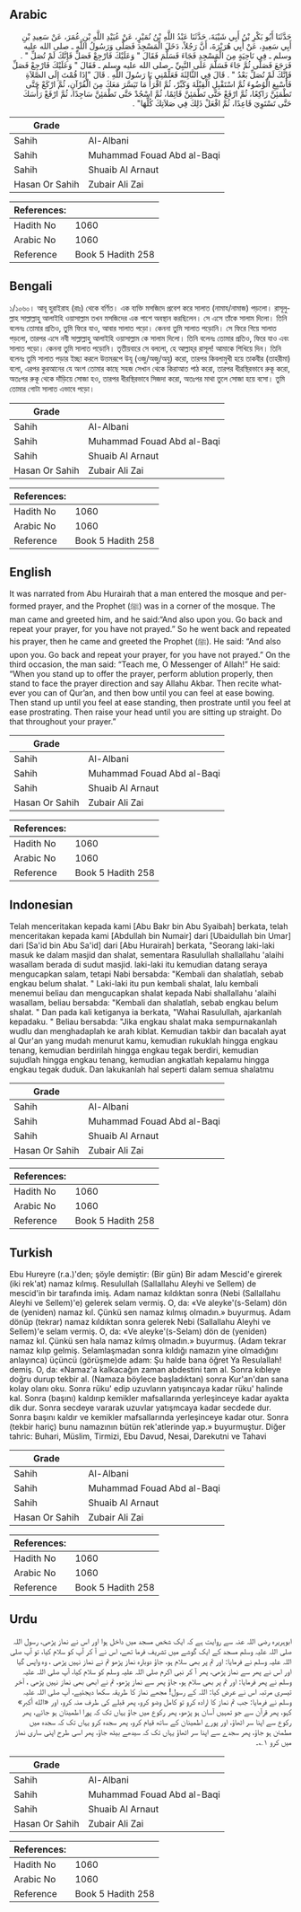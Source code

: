 ## Arabic


<div dir="rtl" lang="ar" style={{fontSize:'larger',backgroundColor:'#f8f9fa',padding:20}}>
حَدَّثَنَا أَبُو بَكْرِ بْنُ أَبِي شَيْبَةَ، حَدَّثَنَا عَبْدُ اللَّهِ بْنُ نُمَيْرٍ، عَنْ عُبَيْدِ اللَّهِ بْنِ عُمَرَ، عَنْ سَعِيدِ بْنِ أَبِي سَعِيدٍ، عَنْ أَبِي هُرَيْرَةَ، أَنَّ رَجُلاً، دَخَلَ الْمَسْجِدَ فَصَلَّى وَرَسُولُ اللَّهِ ـ صلى الله عليه وسلم ـ فِي نَاحِيَةٍ مِنَ الْمَسْجِدِ فَجَاءَ فَسَلَّمَ فَقَالَ ‏"‏ وَعَلَيْكَ فَارْجِعْ فَصَلِّ فَإِنَّكَ لَمْ تُصَلِّ ‏"‏ ‏.‏ فَرَجَعَ فَصَلَّى ثُمَّ جَاءَ فَسَلَّمَ عَلَى النَّبِيِّ ـ صلى الله عليه وسلم ـ فَقَالَ ‏"‏ وَعَلَيْكَ فَارْجِعْ فَصَلِّ فَإِنَّكَ لَمْ تُصَلِّ بَعْدُ ‏"‏ ‏.‏ قَالَ فِي الثَّالِثَةَ فَعَلِّمْنِي يَا رَسُولَ اللَّهِ ‏.‏ قَالَ ‏"‏إِذَا قُمْتَ إِلَى الصَّلاَةِ فَأَسْبِغِ الْوُضُوءَ ثُمَّ اسْتَقْبِلِ الْقِبْلَةَ وَكَبِّرْ، ثُمَّ اقْرَأْ مَا تَيَسَّرَ مَعَكَ مِنَ الْقُرْآنِ، ثُمَّ ارْكَعْ حَتَّى تَطْمَئِنَّ رَاكِعًا، ثُمَّ ارْفَعْ حَتَّى تَطْمَئِنَّ قَائِمًا، ثُمَّ اسْجُدْ حَتَّى تَطْمَئِنَّ سَاجِدًا، ثُمَّ ارْفَعْ رَأْسَكَ حَتَّى تَسْتَوِيَ قَاعِدًا، ثُمَّ افْعَلْ ذَلِكَ فِي صَلاَتِكَ كُلِّهَا"‏ ‏.‏
</div>
<div style={{backgroundColor:'#f8f9fa',padding:20, marginBottom: 10}}><table> <thead> <tr> <th>Grade</th> <th></th> </tr> </thead> <tbody> <tr><td>Sahih</td><td>Al-Albani</td></tr><tr><td>Sahih</td><td>Muhammad Fouad Abd al-Baqi</td></tr><tr><td>Sahih</td><td>Shuaib Al Arnaut</td></tr><tr><td>Hasan Or Sahih</td><td>Zubair Ali Zai</td></tr></tbody></table><table> <thead> <tr> <th>References:</th> <th></th> </tr> </thead> <tbody><tr><td>Hadith No</td><td>1060</td></tr><tr><td>Arabic No</td><td>1060</td></tr><tr><td>Reference</td><td>Book 5 Hadith 258</td></tr></tbody></table></div>

## Bengali


<div dir="ltr" lang="bn" style={{fontSize:'larger',backgroundColor:'#f8f9fa',padding:20}}>
১/১০৬০। আবূ হুরাইরাহ (রাঃ) থেকে বর্ণিত। এক ব্যক্তি মসজিদে প্রবেশ করে সালাত (নামায/নামাজ) পড়লো। রাসূলুল্লাহ সাল্লাল্লাহু আলাইহি ওয়াসাল্লাম তখন মসজিদের এক পাশে অবস্থান করছিলেন। সে এসে তাঁকে সালাম দিলো। তিনি বলেনঃ তোমার প্রতিও, তুমি ফিরে যাও, আবার সালাত পড়ো। কেননা তুমি সালাত পড়োনি। সে ফিরে গিয়ে সালাত পড়লো, তারপর এসে নবী সাল্লাল্লাহু আলাইহি ওয়াসাল্লাম কে সালাম দিলো। তিনি বলেনঃ তোমার প্রতিও, ফিরে যাও এবং সালাত পড়ো। কেননা তুমি সালাত পড়োনি। তৃতীয়বারে সে বললো, হে আল্লাহ্‌র রাসূল! আমাকে শিখিয়ে দিন। তিনি বলেনঃ তুমি সালাত পড়ার ইচ্ছা করলে উত্তমরূপে উযূ (ওজু/অজু/অযু) করো, তারপর কিবলামুখী হয়ে তাকবীর (তাহরীমা) বলো, এরপর কুরআনের যে অংশ তোমার কাছে সহজ সেখান থেকে কিরাআত পাঠ করো, তারপর ধীরস্থিরভাবে রুকূ করো, অতঃপর রুকূ থেকে দাঁড়িয়ে সোজা হও, তারপর ধীরস্থিরভাবে সিজদা করো, অতঃপর মাথা তুলে সোজা হয়ে বসো। তুমি তোমার গোটা সালাত এভাবে পড়ো।
</div>
<div style={{backgroundColor:'#f8f9fa',padding:20, marginBottom: 10}}><table> <thead> <tr> <th>Grade</th> <th></th> </tr> </thead> <tbody> <tr><td>Sahih</td><td>Al-Albani</td></tr><tr><td>Sahih</td><td>Muhammad Fouad Abd al-Baqi</td></tr><tr><td>Sahih</td><td>Shuaib Al Arnaut</td></tr><tr><td>Hasan Or Sahih</td><td>Zubair Ali Zai</td></tr></tbody></table><table> <thead> <tr> <th>References:</th> <th></th> </tr> </thead> <tbody><tr><td>Hadith No</td><td>1060</td></tr><tr><td>Arabic No</td><td>1060</td></tr><tr><td>Reference</td><td>Book 5 Hadith 258</td></tr></tbody></table></div>

## English


<div dir="ltr" lang="en" style={{fontSize:'larger',backgroundColor:'#f8f9fa',padding:20}}>
It was narrated from Abu Hurairah that a man entered the mosque and performed prayer, and the Prophet (ﷺ) was in a corner of the mosque. The man came and greeted him, and he said:“And also upon you. Go back and repeat your prayer, for you have not prayed.” So he went back and repeated his prayer, then he came and greeted the Prophet (ﷺ). He said: “And also upon you. Go back and repeat your prayer, for you have not prayed.” On the third occasion, the man said: “Teach me, O Messenger of Allah!” He said: “When you stand up to offer the prayer, perform ablution properly, then stand to face the prayer direction and say Allahu Akbar. Then recite whatever you can of Qur’an, and then bow until you can feel at ease bowing. Then stand up until you feel at ease standing, then prostrate until you feel at ease prostrating. Then raise your head until you are sitting up straight. Do that throughout your prayer.”
</div>
<div style={{backgroundColor:'#f8f9fa',padding:20, marginBottom: 10}}><table> <thead> <tr> <th>Grade</th> <th></th> </tr> </thead> <tbody> <tr><td>Sahih</td><td>Al-Albani</td></tr><tr><td>Sahih</td><td>Muhammad Fouad Abd al-Baqi</td></tr><tr><td>Sahih</td><td>Shuaib Al Arnaut</td></tr><tr><td>Hasan Or Sahih</td><td>Zubair Ali Zai</td></tr></tbody></table><table> <thead> <tr> <th>References:</th> <th></th> </tr> </thead> <tbody><tr><td>Hadith No</td><td>1060</td></tr><tr><td>Arabic No</td><td>1060</td></tr><tr><td>Reference</td><td>Book 5 Hadith 258</td></tr></tbody></table></div>

## Indonesian


<div dir="ltr" lang="id" style={{fontSize:'larger',backgroundColor:'#f8f9fa',padding:20}}>
Telah menceritakan kepada kami [Abu Bakr bin Abu Syaibah] berkata, telah menceritakan kepada kami [Abdullah bin Numair] dari [Ubaidullah bin Umar] dari [Sa'id bin Abu Sa'id] dari [Abu Hurairah] berkata, "Seorang laki-laki masuk ke dalam masjid dan shalat, sementara Rasulullah shallallahu 'alaihi wasallam berada di sudut masjid. laki-laki itu kemudian datang seraya mengucapkan salam, tetapi Nabi bersabda: "Kembali dan shalatlah, sebab engkau belum shalat. " Laki-laki itu pun kembali shalat, lalu kembali menemui beliau dan mengucapkan shalat kepada Nabi shallallahu 'alaihi wasallam, beliau bersabda: "Kembali dan shalatlah, sebab engkau belum shalat. " Dan pada kali ketiganya ia berkata, "Wahai Rasulullah, ajarkanlah kepadaku. " Beliau bersabda: "Jika engkau shalat maka sempurnakanlah wudlu dan menghadaplah ke arah kiblat. Kemudian takbir dan bacalah ayat al Qur'an yang mudah menurut kamu, kemudian rukuklah hingga engkau tenang, kemudian berdirilah hingga engkau tegak berdiri, kemudian sujudlah hingga engkau tenang, kemudian angkatlah kepalamu hingga engkau tegak duduk. Dan lakukanlah hal seperti dalam semua shalatmu
</div>
<div style={{backgroundColor:'#f8f9fa',padding:20, marginBottom: 10}}><table> <thead> <tr> <th>Grade</th> <th></th> </tr> </thead> <tbody> <tr><td>Sahih</td><td>Al-Albani</td></tr><tr><td>Sahih</td><td>Muhammad Fouad Abd al-Baqi</td></tr><tr><td>Sahih</td><td>Shuaib Al Arnaut</td></tr><tr><td>Hasan Or Sahih</td><td>Zubair Ali Zai</td></tr></tbody></table><table> <thead> <tr> <th>References:</th> <th></th> </tr> </thead> <tbody><tr><td>Hadith No</td><td>1060</td></tr><tr><td>Arabic No</td><td>1060</td></tr><tr><td>Reference</td><td>Book 5 Hadith 258</td></tr></tbody></table></div>

## Turkish


<div dir="ltr" lang="tr" style={{fontSize:'larger',backgroundColor:'#f8f9fa',padding:20}}>
Ebu Hureyre (r.a.)'den; şöyle demiştir: (Bir gün) Bir adam Mescid'e girerek (iki rek'at) namaz kılmış. Resulullah (Sallallahu Aleyhi ve Sellem) de mescid'in bir tarafında imiş. Adam namaz kıldıktan sonra (Nebi (Sallallahu Aleyhi ve Sellem)'e) gelerek selam vermiş. O, da: «Ve aleyke'(s-Selam) dön de (yeniden) namaz kıl. Çünkü sen namaz kılmış olmadın.» buyurmuş. Adam dönüp (tekrar) namaz kıldıktan sonra gelerek Nebi (Sallallahu Aleyhi ve Sellem)'e selam vermiş. O, da: «Ve aleyke'(s-Selam) dön de (yeniden) namaz kıl. Çünkü sen hala namaz kılmış olmadın.» buyurmuş. (Adam tekrar namaz kılıp gelmiş. Selamlaşmadan sonra kıldığı namazın yine olmadığını anlayınca) üçüncü (görüşme)de adam: Şu halde bana öğret Ya Resulallah! demiş. O, da: «Namaz'a kalkacağın zaman abdestini tam al. Sonra kıbleye doğru durup tekbir al. (Namaza böylece başladıktan) sonra Kur'an'dan sana kolay olanı oku. Sonra rüku' edip uzuvların yatışıncaya kadar rüku' halinde kal. Sonra (başını) kaldırıp kemikler mafsallarında yerleşinceye kadar ayakta dik dur. Sonra secdeye vararak uzuvlar yatışmcaya kadar secdede dur. Sonra başını kaldır ve kemikler mafsallarında yerleşinceye kadar otur. Sonra (tekbir hariç) bunu namazının bütün rek'atlerinde yap.» buyurmuştur. Diğer tahric: Buhari, Müslim, Tirmizi, Ebu Davud, Nesai, Darekutni ve Tahavi
</div>
<div style={{backgroundColor:'#f8f9fa',padding:20, marginBottom: 10}}><table> <thead> <tr> <th>Grade</th> <th></th> </tr> </thead> <tbody> <tr><td>Sahih</td><td>Al-Albani</td></tr><tr><td>Sahih</td><td>Muhammad Fouad Abd al-Baqi</td></tr><tr><td>Sahih</td><td>Shuaib Al Arnaut</td></tr><tr><td>Hasan Or Sahih</td><td>Zubair Ali Zai</td></tr></tbody></table><table> <thead> <tr> <th>References:</th> <th></th> </tr> </thead> <tbody><tr><td>Hadith No</td><td>1060</td></tr><tr><td>Arabic No</td><td>1060</td></tr><tr><td>Reference</td><td>Book 5 Hadith 258</td></tr></tbody></table></div>

## Urdu


<div dir="rtl" lang="ur" style={{fontSize:'larger',backgroundColor:'#f8f9fa',padding:20}}>
ابوہریرہ رضی اللہ عنہ سے روایت ہے کہ ایک شخص مسجد میں داخل ہوا اور اس نے نماز پڑھی، رسول اللہ صلی اللہ علیہ وسلم مسجد کے ایک گوشے میں تشریف فرما تھے، اس نے آ کر آپ کو سلام کیا، تو آپ صلی اللہ علیہ وسلم نے فرمایا: اور تم پر بھی سلام ہو، جاؤ دوبارہ نماز پڑھو تم نے نماز نہیں پڑھی ، وہ واپس گیا اور اس نے پھر سے نماز پڑھی، پھر آ کر نبی اکرم صلی اللہ علیہ وسلم کو سلام کیا، آپ صلی اللہ علیہ وسلم نے پھر فرمایا: اور تم پر بھی سلام ہو، جاؤ پھر سے نماز پڑھو، تم نے ابھی بھی نماز نہیں پڑھی ، آخر تیسری مرتبہ اس نے عرض کیا: اللہ کے رسول! مجھے نماز کا طریقہ سکھا دیجئیے، آپ صلی اللہ علیہ وسلم نے فرمایا: جب تم نماز کا ارادہ کرو تو کامل وضو کرو، پھر قبلے کی طرف منہ کرو، اور «الله أكبر» کہو، پھر قرآن سے جو تمہیں آسان ہو پڑھو، پھر رکوع میں جاؤ یہاں تک کہ پورا اطمینان ہو جائے، پھر رکوع سے اپنا سر اٹھاؤ، اور پورے اطمینان کے ساتھ قیام کرو، پھر سجدہ کرو یہاں تک کہ سجدہ میں مطمئن ہو جاؤ، پھر سجدے سے اپنا سر اٹھاؤ یہاں تک کہ سیدھے بیٹھ جاؤ، پھر اسی طرح اپنی ساری نماز میں کرو ۱؎۔
</div>
<div style={{backgroundColor:'#f8f9fa',padding:20, marginBottom: 10}}><table> <thead> <tr> <th>Grade</th> <th></th> </tr> </thead> <tbody> <tr><td>Sahih</td><td>Al-Albani</td></tr><tr><td>Sahih</td><td>Muhammad Fouad Abd al-Baqi</td></tr><tr><td>Sahih</td><td>Shuaib Al Arnaut</td></tr><tr><td>Hasan Or Sahih</td><td>Zubair Ali Zai</td></tr></tbody></table><table> <thead> <tr> <th>References:</th> <th></th> </tr> </thead> <tbody><tr><td>Hadith No</td><td>1060</td></tr><tr><td>Arabic No</td><td>1060</td></tr><tr><td>Reference</td><td>Book 5 Hadith 258</td></tr></tbody></table></div>